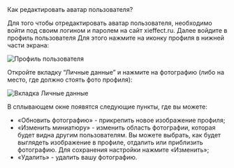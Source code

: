 
<AnchorHeading type="h1" id="profile-photo-settings">
  Как редактировать аватар пользователя?
</AnchorHeading>

Для того чтобы отредактировать аватар пользователя, необходимо войти под своим логином и паролем на сайт xieffect.ru. Далее войдите в профиль пользователя Для этого нажмите на иконку профиля в нижней части экрана:

<Image
  width={248}
  height={686}
  src="/assets/markdown/account/profile.jpeg"
  alt="Профиль пользователя"
/>

Откройте вкладку “Личные данные” и нажмите на фотографию (либо на место, где должно стоять фото профиля):

<Image
  width={960}
  height={540}
  src="/assets/markdown/account/personal-data.jpg"
  alt="Вкладка Личные данные"
/>

В сплывающем окне появятся следующие пункты, где вы можете:

- «Обновить фотографию» - прикрепить новое изображение профиля;
- «Изменить миниатюру» - изменить область фотографии, которая будет видна другим пользователям.
  Вы можете выбрать, как будет выглядеть изображение в профиле, отдалить или приблизить фотографию. Для сохранения настройки нажмите «Изменить»;
- «Удалить» - удалить вашу фотографию.
